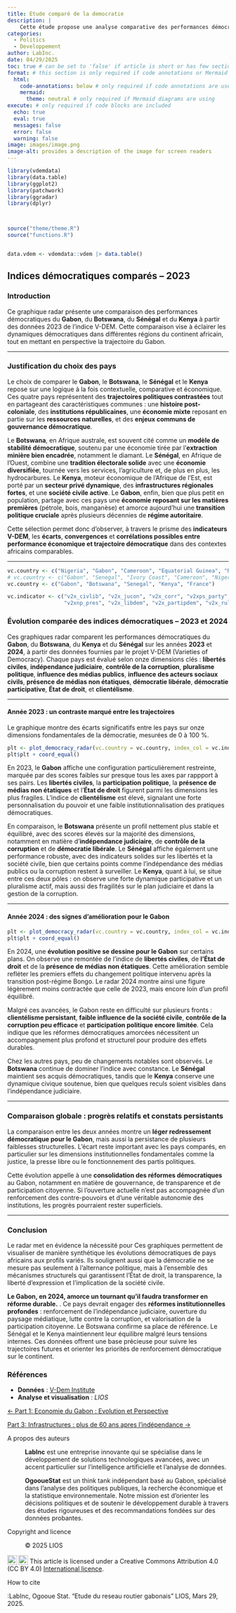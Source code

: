 ```yaml
---
title: Etude comparé de la democratie
description: | 
    Cette étude propose une analyse comparative des performances démocratiques de plusieurs pays africains, à partir des données de l’indice V-DEM. Elle met en lumière les forces et faiblesses institutionnelles à travers des dimensions clés telles que les libertés civiles, l’indépendance judiciaire, le contrôle de la corruption ou encore la participation politique. En croisant les cas du Gabon, du Botswana, du Sénégal et du Kenya, elle interroge les trajectoires démocratiques contrastées sur le continent africain, tout en soulignant les enjeux de transition, de gouvernance et de consolidation de l'État de droit.
categories: 
  - Politics
  - Developpement
author: LabInc. 
date: 04/29/2025
toc: true # can be set to 'false' if article is short or has few sections
format: # this section is only required if code annotations or Mermaid diagrams are used
  html:
    code-annotations: below # only required if code annotations are used
    mermaid: 
      theme: neutral # only required if Mermaid diagrams are using
execute: # only required if code blocks are included
  echo: true
  eval: true
  messages: false
  error: false
  warning: false
image: images/image.png
image-alt: provides a description of the image for screen readers
---
```


```r
library(vdemdata)
library(data.table)
library(ggplot2)
library(patchwork)
library(ggradar)
library(dplyr)



source("theme/theme.R")
source("functions.R")


data.vdem <- vdemdata::vdem |> data.table()

```


## Indices démocratiques comparés – 2023

### Introduction

Ce graphique radar présente une comparaison des performances démocratiques du **Gabon**, du **Botswana**, du **Sénégal** et du **Kenya** à partir des données 2023 de l’indice V-DEM. Cette comparaison vise à éclairer les dynamiques démocratiques dans différentes régions du continent africain, tout en mettant en perspective la trajectoire du Gabon.

---



### Justification du choix des pays

Le choix de comparer le **Gabon**, le **Botswana**, le **Sénégal** et le **Kenya** repose sur une logique à la fois contextuelle, comparative et économique. Ces quatre pays représentent des **trajectoires politiques contrastées** tout en partageant des caractéristiques communes : une **histoire post-coloniale**, des **institutions républicaines**, une **économie mixte** reposant en partie sur les **ressources naturelles**, et des **enjeux communs de gouvernance démocratique**. 

Le **Botswana**, en Afrique australe, est souvent cité comme un **modèle de stabilité démocratique**, soutenu par une économie tirée par l’**extraction minière bien encadrée**, notamment le diamant. Le **Sénégal**, en Afrique de l’Ouest, combine une **tradition électorale solide** avec une **économie diversifiée**, tournée vers les services, l’agriculture et, de plus en plus, les hydrocarbures. Le **Kenya**, moteur économique de l’Afrique de l’Est, est porté par un **secteur privé dynamique**, des **infrastructures régionales fortes**, et une **société civile active**. 
Le **Gabon**, enfin, bien que plus petit en population, partage avec ces pays une **économie reposant sur les matières premières** (pétrole, bois, manganèse) et amorce aujourd’hui une **transition politique cruciale** après plusieurs décennies de **régime autoritaire**. 

Cette sélection permet donc d'observer, à travers le prisme des **indicateurs V-DEM**, les **écarts**, **convergences** et **corrélations possibles entre performance économique et trajectoire démocratique** dans des contextes africains comparables.

<!-- Ces pays permettent de confronter des expériences démocratiques variées tout en restant dans des contextes africains partageant certains repères : indépendance politique post-coloniale, diversité ethnique, économie mixte, et aspirations démocratiques. -->

---

```r
vc.country <- c("Nigeria", "Gabon", "Cameroon", "Equatorial Guinea", "Republic of the Congo", "")
# vc.country <- c("Gabon", "Senegal", "Ivory Coast", "Cameroon", "Nigeria", "Namibia")
vc.country <- c("Gabon", "Botswana", "Senegal", "Kenya", "France")

vc.indicator <- c("v2x_civlib", "v2x_jucon", "v2x_corr", "v2xps_party", "v2x_mpi", "v2xcs_ccsi", 
                  "v2xnp_pres", "v2x_libdem", "v2x_partipdem", "v2x_rule", "v2xnp_client")
```


### Évolution comparée des indices démocratiques – 2023 et 2024

Ces graphiques radar comparent les performances démocratiques du **Gabon**, du **Botswana**, du **Kenya** et du **Sénégal** sur les années **2023** et **2024**, à partir des données fournies par le projet V-DEM (Varieties of Democracy). Chaque pays est évalué selon onze dimensions clés : **libertés civiles**, **indépendance judiciaire**, **contrôle de la corruption**, **pluralisme politique**, **influence des médias publics**, **influence des acteurs sociaux civils**, **présence de médias non étatiques**, **démocratie libérale**, **démocratie participative**, **État de droit**, et **clientélisme**.

---

#### Année 2023 : un contraste marqué entre les trajectoires


Le graphique montre des écarts significatifs entre les pays sur onze dimensions fondamentales de la démocratie, mesurées de 0 à 100 %.

```r
plt <- plot_democracy_radar(vc.country = vc.country, index_col = vc.indicator, year_sel = 2023)
plt$plt + coord_equal()
```

En 2023, le **Gabon** affiche une configuration particulièrement restreinte, marquée par des scores faibles sur presque tous les axes par rappport à ses pairs. Les **libertés civiles**, la **participation politique**, la **présence de médias non étatiques** et l’**État de droit** figurent parmi les dimensions les plus fragiles. L’indice de **clientélisme** est élevé, signalant une forte personnalisation du pouvoir et une faible institutionnalisation des pratiques démocratiques.

En comparaison, le **Botswana** présente un profil nettement plus stable et équilibré, avec des scores élevés sur la majorité des dimensions, notamment en matière d’**indépendance judiciaire**, de **contrôle de la corruption** et de **démocratie libérale**. Le **Sénégal** affiche également une performance robuste, avec des indicateurs solides sur les libertés et la société civile, bien que certains points comme l’indépendance des médias publics ou la corruption restent à surveiller. Le **Kenya**, quant à lui, se situe entre ces deux pôles : on observe une forte dynamique participative et un pluralisme actif, mais aussi des fragilités sur le plan judiciaire et dans la gestion de la corruption.



---

#### Année 2024 : des signes d'amélioration pour le Gabon



```r

plt <- plot_democracy_radar(vc.country = vc.country, index_col = vc.indicator, year_sel = 2024)
plt$plt + coord_equal()
```

En 2024, une **évolution positive se dessine pour le Gabon** sur certains plans. On observe une remontée de l’indice de **libertés civiles**, de **l’État de droit** et de la **présence de médias non étatiques**. Cette amélioration semble refléter les premiers effets du changement politique intervenu après la transition post-régime Bongo. Le radar 2024 montre ainsi une figure légèrement moins contractée que celle de 2023, mais encore loin d’un profil équilibré.

Malgré ces avancées, le Gabon reste en difficulté sur plusieurs fronts : **clientélisme persistant**, **faible influence de la société civile**, **contrôle de la corruption peu efficace** et **participation politique encore limitée**. Cela indique que les réformes démocratiques amorcées nécessitent un accompagnement plus profond et structurel pour produire des effets durables.

Chez les autres pays, peu de changements notables sont observés. Le **Botswana** continue de dominer l’indice avec constance. Le **Sénégal** maintient ses acquis démocratiques, tandis que le **Kenya** conserve une dynamique civique soutenue, bien que quelques reculs soient visibles dans l’indépendance judiciaire.

---

### Comparaison globale : progrès relatifs et constats persistants

La comparaison entre les deux années montre un **léger redressement démocratique pour le Gabon**, mais aussi la persistance de plusieurs faiblesses structurelles. L’écart reste important avec les pays comparés, en particulier sur les dimensions institutionnelles fondamentales comme la justice, la presse libre ou le fonctionnement des partis politiques.

Cette évolution appelle à une **consolidation des réformes démocratiques** au Gabon, notamment en matière de gouvernance, de transparence et de participation citoyenne. Si l’ouverture actuelle n’est pas accompagnée d’un renforcement des contre-pouvoirs et d’une véritable autonomie des institutions, les progrès pourraient rester superficiels.

---

### Conclusion
Le radar met en évidence la nécessité pour 
Ces graphiques permettent de visualiser de manière synthétique les évolutions démocratiques de pays africains aux profils variés. Ils soulignent aussi que la démocratie ne se mesure pas seulement à l’alternance politique, mais à l’ensemble des mécanismes structurels qui garantissent l’État de droit, la transparence, la liberté d’expression et l’implication de la société civile.

**Le Gabon, en 2024, amorce un tournant qu’il faudra transformer en réforme durable.** . Ce pays devrait engager des **réformes institutionnelles profondes** : renforcement de l’indépendance judiciaire, ouverture du paysage médiatique, lutte contre la corruption, et valorisation de la participation citoyenne. Le Botswana confirme sa place de référence. Le Sénégal et le Kenya maintiennent leur équilibre malgré leurs tensions internes. Ces données offrent une base précieuse pour suivre les trajectoires futures et orienter les priorités de renforcement démocratique sur le continent.



### Références

- **Données** : [V-Dem Institute](https://www.v-dem.net/)
- **Analyse et visualisation** : *LIOS*



::: nav-btn-container
::: grid
::: {.g-col-12 .g-col-sm-6}
::: nav-btn
[← Part 1: Economie du Gabon : Evolution et Perspective](/case-studies/posts/20250329/Economy.qmd)
:::
:::

::: {.g-col-12 .g-col-sm-6}
::: nav-btn
[Part 3: Infrastructures : plus de 60 ans apres l'indépendance →](/case-studies/posts/20250329/Infrastructures.qmd)
:::
:::
:::
:::

::: further-info
::: grid
::: {.g-col-12 .g-col-md-12}

A propos des auteurs

:   **LabInc** est une entreprise innovante qui se spécialise dans le développement de solutions technologiques avancées, avec un accent particulier sur l'intelligence artificielle et l'analyse de données.

:   **OgooueStat** est un think tank indépendant basé au Gabon, spécialisé dans l'analyse des politiques publiques, la recherche économique et la statistique environnementale. Notre mission est d'orienter les décisions politiques et de soutenir le développement durable à travers des études rigoureuses et des recommandations fondées sur des données probantes.
:::

::: {.g-col-12 .g-col-md-6}

Copyright and licence

:   © 2025 LIOS

<a href="http://creativecommons.org/licenses/by/4.0/?ref=chooser-v1" target="_blank" rel="license noopener noreferrer" style="display:inline-block;"> <img src="https://mirrors.creativecommons.org/presskit/icons/cc.svg?ref=chooser-v1" style="height:22px!important;vertical-align:text-bottom;"/><img src="https://mirrors.creativecommons.org/presskit/icons/by.svg?ref=chooser-v1" style="height:22px!important;margin-left:3px;vertical-align:text-bottom;"/></a> This article is licensed under a Creative Commons Attribution 4.0 (CC BY 4.0) <a href="http://creativecommons.org/licenses/by/4.0/?ref=chooser-v1" target="_blank" rel="license noopener noreferrer" style="display:inline-block;"> International licence</a>.
:::

::: {.g-col-12 .g-col-md-6}
How to cite

:LabInc, Ogooue Stat. "Etude du reseau routier gabonais" LIOS, Mars 29, 2025.
:::
:::
:::
